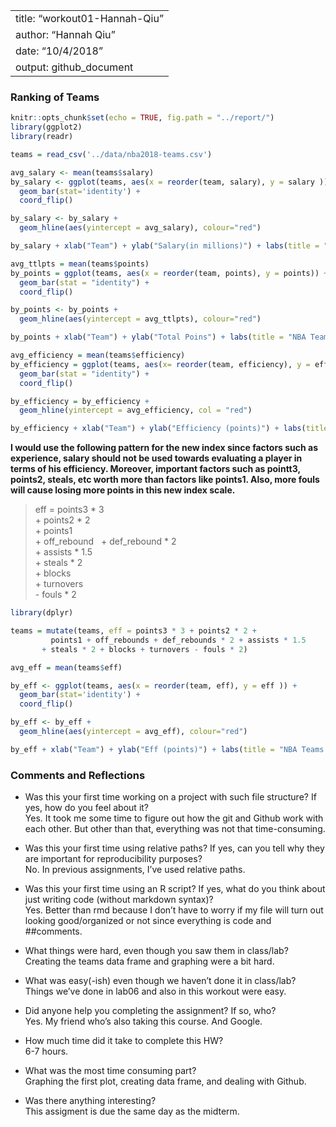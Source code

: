 
---
title: "workout01-Hannah-Qiu"
author: "Hannah Qiu"
date: "10/4/2018"
output: github_document
---

### Ranking of Teams


```r
knitr::opts_chunk$set(echo = TRUE, fig.path = "../report/")
library(ggplot2)
library(readr)
```

```r
teams = read_csv('../data/nba2018-teams.csv')
```

```r
avg_salary <- mean(teams$salary)
by_salary <- ggplot(teams, aes(x = reorder(team, salary), y = salary )) +
  geom_bar(stat='identity') +
  coord_flip() 

by_salary <- by_salary + 
  geom_hline(aes(yintercept = avg_salary), colour="red")

by_salary + xlab("Team") + ylab("Salary(in millions)") + labs(title = "NBA Teams ranked by Total Salary")
```
```r
avg_ttlpts = mean(teams$points)
by_points = ggplot(teams, aes(x = reorder(team, points), y = points)) + 
  geom_bar(stat = "identity") + 
  coord_flip()

by_points <- by_points + 
  geom_hline(aes(yintercept = avg_ttlpts), colour="red")

by_points + xlab("Team") + ylab("Total Poins") + labs(title = "NBA Teams ranked by Total Points")

```

```r
avg_efficiency = mean(teams$efficiency)
by_efficiency = ggplot(teams, aes(x= reorder(team, efficiency), y = efficiency)) +
  geom_bar(stat = "identity") +
  coord_flip()

by_efficiency = by_efficiency +
  geom_hline(yintercept = avg_efficiency, col = "red")

by_efficiency + xlab("Team") + ylab("Efficiency (points)") + labs(title = "NBA Teams ranked by Efficiency Points")
```



**I would use the following pattern for the new index since factors such as experience, salary should not be used towards evaluating a player in terms of his efficiency. Moreover, important factors such as pointt3, points2, steals, etc worth more than factors like points1. Also, more fouls will cause losing more points in this new index scale.**

>eff = points3 * 3 \
      + points2 * 2 \
      + points1 \
      + off_rebound \ 
      + def_rebound * 2 \
      + assists * 1.5 \
      + steals * 2 \
      + blocks \
      + turnovers \
      - fouls * 2 \
```r
library(dplyr)
```


```r

teams = mutate(teams, eff = points3 * 3 + points2 * 2 +
         points1 + off_rebounds + def_rebounds * 2 + assists * 1.5
       + steals * 2 + blocks + turnovers - fouls * 2)
```

```r
avg_eff = mean(teams$eff)

by_eff <- ggplot(teams, aes(x = reorder(team, eff), y = eff )) +
  geom_bar(stat='identity') +
  coord_flip() 

by_eff <- by_eff + 
  geom_hline(aes(yintercept = avg_eff), colour="red")

by_eff + xlab("Team") + ylab("Eff (points)") + labs(title = "NBA Teams ranked by Eff (new efficiency)")
```

### Comments and Reflections

- Was this your first time working on a project with such file structure? If yes, how do you feel about it? \
Yes. It took me some time to figure out how the git and Github work with each other. But other than that, everything was not that time-consuming. \

- Was this your first time using relative paths? If yes, can you tell why they are important for reproducibility purposes? \
No. In previous assignments, I've used relative paths. \

- Was this your first time using an R script? If yes, what do you think about just writing code (without markdown syntax)? \
Yes. Better than rmd because I don't have to worry if my file will turn out looking good/organized or not since everything is code and ##comments. \

- What things were hard, even though you saw them in class/lab? \
Creating the teams data frame and graphing were a bit hard. \

- What was easy(-ish) even though we haven’t done it in class/lab? \
Things we've done in lab06 and also in this workout were easy.\

- Did anyone help you completing the assignment? If so, who? \
Yes. My friend who's also taking this course. And Google. \

- How much time did it take to complete this HW? \
6-7 hours. \

- What was the most time consuming part? \
Graphing the first plot, creating data frame, and dealing with Github. \

- Was there anything interesting? \
This assigment is due the same day as the midterm. \
